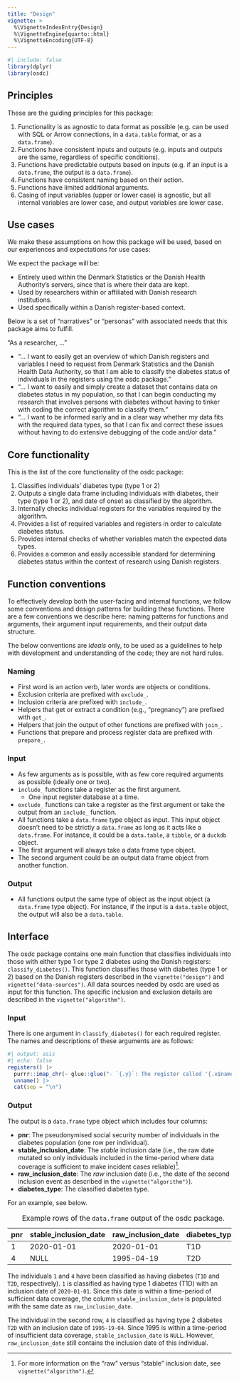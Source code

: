 ```yaml
---
title: "Design"
vignette: >
  %\VignetteIndexEntry{Design}
  %\VignetteEngine{quarto::html}
  %\VignetteEncoding{UTF-8}
---
```


```r
#| include: false
library(dplyr)
library(osdc)
```

## Principles

These are the guiding principles for this package:

1.  Functionality is as agnostic to data format as possible (e.g. can be
    used with SQL or Arrow connections, in a `data.table` format, or as a
    `data.frame`).
2.  Functions have consistent inputs and outputs (e.g. inputs and
    outputs are the same, regardless of specific conditions).
3.  Functions have predictable outputs based on inputs (e.g. if an input
    is a `data.frame`, the output is a `data.frame`).
4.  Functions have consistent naming based on their action.
5.  Functions have limited additional arguments.
6.  Casing of input variables (upper or lower case) is agnostic, but all
    internal variables are lower case, and output variables are lower
    case.

## Use cases

We make these assumptions on how this package will be used, based on our
experiences and expectations for use cases:

We expect the package will be:

-   Entirely used within the Denmark Statistics or the Danish Health
    Authority's servers, since that is where their data are kept.
-   Used by researchers within or affiliated with Danish research
    institutions.
-   Used specifically within a Danish register-based context.

Below is a set of "narratives" or "personas" with associated needs that
this package aims to fulfill.

"As a researcher, ..."

-   "... I want to easily get an overview of which Danish registers and variables I need to
    request from Denmark Statistics and the Danish Health Data
    Authority, so that I am able to classify
    the diabetes status of individuals in the registers using the osdc package."
-   "... I want to easily and simply create a dataset that contains
    data on diabetes status in my population, so that I can begin
    conducting my research that involves persons with diabetes
    without having to tinker with coding the correct algorithm to
    classify them."
-   "... I want to be informed early and in a clear way whether my
    data fits with the required data types, so that I can
    fix and correct these issues without having to do extensive
    debugging of the code and/or data."

## Core functionality

This is the list of the core functionality of the osdc package:

1.  Classifies individuals' diabetes type (type 1 or 2)
2.  Outputs a single data frame including individuals with diabetes, their type (type 1 or 2), and date of onset as classified by the algorithm.
3.  Internally checks individual registers
    for the variables required by the algorithm.
4.  Provides a list of required variables and registers in order to
    calculate diabetes status.
5.  Provides internal checks of whether variables match
    the expected data types.
6.  Provides a common and easily accessible standard for determining
    diabetes status within the context of research using Danish
    registers.

## Function conventions

To effectively develop both the user-facing and internal functions, we
follow some conventions and design patterns for building
these functions. There are a few conventions we describe here: naming
patterns for functions and arguments, their argument input requirements,
and their output data structure.

The below conventions are *ideals* only, to be used as a guidelines to
help with development and understanding of the code; they are not hard
rules.

### Naming

-   First word is an action verb, later words are objects or conditions.
-   Exclusion criteria are prefixed with `exclude_`.
-   Inclusion criteria are prefixed with `include_`.
-   Helpers that get or extract a condition (e.g., "pregnancy") are prefixed with `get_`.
-   Helpers that join the output of other functions are prefixed with
    `join_`.
-   Functions that prepare and process register data are prefixed with
    `prepare_`.

### Input

-   As few arguments as is possible, with as few core required arguments
    as possible (ideally one or two).
-   `include_` functions take a register as the first argument.
    -   One input register database at a time.
-   `exclude_` functions can take a register as the first argument or
    take the output from an `include_` function.
-   All functions take a `data.frame` type object as input. This input
    object doesn't need to be strictly a `data.frame` as long as it acts
    like a `data.frame`. For instance, it could be a `data.table`, a
    `tibble`, or a `duckdb` object.
-   The first argument will always take a data frame type object.
-   The second argument could be an output data frame object from
    another function.

### Output

-   All functions output the same type of object as the input object (a
    `data.frame` type object). For instance, if the input is a
    `data.table` object, the output will also be a `data.table`.

## Interface

The osdc package contains one main function that classifies individuals
into those with either type 1 or type 2 diabetes using the Danish
registers: `classify_diabetes()`. This function classifies those with
diabetes (type 1 or 2) based on the Danish registers described in the
`vignette("design")` and `vignette("data-sources")`. All data sources needed by osdc
are used as input for this function. The specific inclusion and
exclusion details are described in the `vignette("algorithm")`.

### Input

There is one argument in `classify_diabetes()` for each required
register. The names and descriptions of these arguments are as follows:

```r
#| output: asis
#| echo: false
registers() |>
  purrr::imap_chr(~ glue::glue("- `{.y}`: The register called '{.x$name}' in Danish.")) |>
  unname() |> 
  cat(sep = "\n")
```

### Output

The output is a `data.frame` type object which includes four columns:

-   **pnr**: The pseudonymised social security number of individuals in
    the diabetes population (one row per individual).
-   **stable_inclusion_date**: The *stable* inclusion date (i.e., the
    raw date mutated so only individuals included in the time-period
    where data coverage is sufficient to make incident cases
    reliable)[^1].
    <!-- TODO: Specify this time-period: e.g., later than 1997 -->
-   **raw_inclusion_date**: The *raw* inclusion date (i.e., the date of
    the second inclusion event as described in the `vignette("algorithm")`).
-   **diabetes_type**: The classified diabetes type.

[^1]: For more information on the "raw" versus "stable" inclusion date,
    see `vignette("algorithm")`.

For an example, see below.

| pnr        | stable_inclusion_date | raw_inclusion_date | diabetes_type |
|------------|-----------------------|--------------------|---------------|
| 1 | 2020-01-01            | 2020-01-01         | T1D           |
| 4 | NULL                  | 1995-04-19         | T2D           |

: Example rows of the `data.frame` output of the osdc package.

The individuals `1` and `4` have been classified as
having diabetes (`T1D` and `T2D`, respectively). `1` is
classified as having type 1 diabetes (T1D) with an inclusion date of
`2020-01-01`. Since this date is within a time-period of sufficient data
coverage, the column `stable_inclusion_date` is populated with the same
date as `raw_inclusion_date`.

The individual in the second row, `4` is classified as having
type 2 diabetes `T2D` with an inclusion date of `1995-19-04`. Since 1995
is within a time-period of insufficient data coverage,
`stable_inclusion_date` is `NULL`. However, `raw_inclusion_date` still
contains the inclusion date of this individual.

<!-- TODO: Specify the "stable" time-period: e.g., later than 1997 -->
